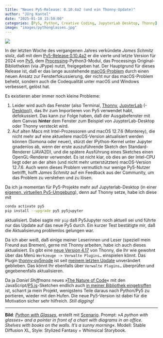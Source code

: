 ```yaml
---
title: "Neues Py5-Release: 0.10.4a2 (und ein Thonny-Update)"
author: "Jörg Kantel"
date: "2025-01-10 15:50:00"
categories: [Py5, Python, Creative Coding, JupyterLab Desktop, Thonny]
image: "images/pythonglasses.jpg"
---
```


[![](images/pythonglasses-b.jpg)](https://www.flickr.com/photos/schockwellenreiter/53828565515/)

In der letzten Woche des vergangenen Jahres verkündete *James Schmitz* stolz, daß mit dem [Py5-Release 0.10.4a2](https://ixora.io/blog/new-release-0104a2/) er die vierte und letzte Version für 2024 von [Py5](http://cognitiones.kantel-chaos-team.de/programmierung/creativecoding/processing/py5.html), dem [Processing](http://cognitiones.kantel-chaos-team.de/programmierung/creativecoding/processing/processing.html)-Python3-Modul, das Processings Original-Bibliotheken (via JPype) nutzt, freigegeben hat. Der Hauptgrund für dieses Release ist, daß er das lange ausstehende [macOS-Problem](https://py5coding.org/content/macos_users.html) durch einen neuen Ansatz zur Fensterfokussierung, der nicht nur das macOS-Problem behebt, sondern auch die Codequalität unter macOS und Windows verbessert, gelöst hat.

Es existieren aber immer noch kleine Probleme:

1. Leider wird auch das Fenster (also Terminal, [Thonny](http://cognitiones.kantel-chaos-team.de/programmierung/python/thonny.html), [JupyterLab](http://cognitiones.kantel-chaos-team.de/programmierung/python/jupyterlab.html) (-[Desktop](http://cognitiones.kantel-chaos-team.de/programmierung/python/jupyterlabdesktop.html))), das Ihr zum Importieren von Py5 verwendet habt, defokussiert. Das kann zur Folge haben, daß der Ausgabefenster mit dem Canvas **hinter** dem Fenster zum Beispiel von JuypterLab-Desktop oder Thonny versteckt wird.
2. Auf alten Macs mit Intel-Prozessoren und macOS 12.7.6 (Monterey), die nicht mehr auf eine aktuellere macOS-Version aktualisiert werden können (Somona oder neuer), stürzt der IPython-Kernel unter Jupyter gnadenlos ab, wenn der erste auszuführende Sketch den Standard-Renderer (JAVA2D), und die spätere Ausführung eines Sketches einen OpenGL-Renderer verwendet. Es ist nicht klar, ob dies an der Intel-CPU liegt oder an der alten (und nicht mehr unterstützten) macOS-Version 12.7.6. Auch wenn dieses Problem vermutlich nur wenige Py5-Nutzer betrifft, hofft *James Schmitz* auf ein Feedback aus der Community, um das Problem zu verstehen und zu lösen.

Da ich ja momentan für Py5-Projekte mehr auf Jupyterlab-Desktop (in einer [eigenen, virtuellen Py5-Umgebung](https://kantel.github.io/posts/2024062801_conda_env_python/)), denn auf Thonny setze, habe ich diese mit

~~~bash
conda activate py5
pip install --upgrade py5 py5jupyter
~~~

aktualisiert. Dabei sagte mir `pip` daß Py5Jupyter noch aktuell sei und führte nur das Update auf das neue Py5 durch. Ein kurzer Test bestätigte mir, daß die Aktualisierung problemlos gelungen war.

Da ich aber weiß, daß einige meiner Leserinnen und Leser (speziell mein Freund aus Bremen), gerne mit Thonny arbeiten, habe ich auch dieses aktualisiert. Es gibt eine [neue Version 4.17](https://github.com/thonny/thonny/releases/tag/v4.1.7) von Thonny, die Ihr wie gewohnt über das Menü `Werkzeuge -> Verwalte Plugins…` einspielen könnt. Das Plugin [thonny-py5mode](https://github.com/tabreturn/thonny-py5mode) ist seit [meinem letzten Update](https://kantel.github.io/posts/2024111401_py5_updates/) unverändert geblieben. Das könnt Ihr ebenfalls über `Verwalte Plugins…` überprüfen und gegebenenfalls aktualisieren.

Da ja *Daniel Shiffmans* neues »[The Nature of Code](https://natureofcode.com/)« mit den JavaScript/[P5.js](http://cognitiones.kantel-chaos-team.de/programmierung/creativecoding/processing/p5js.html)-Sketchen endlich auch [ in meiner Bibliothek eingetroffen](https://kantel.github.io/posts/2024121701_drei_p5js_buecher/) ist, scharrt ja mein Projekt, wenigstens Teile daraus nach Python/Py5 zu portieren, wieder mit den Hufen. Die neue Py5-Version ist dabei für die Motivation sicher sehr hilfreich. *Still digging!*

---

**Bild**: *[Python with Glasses](https://www.flickr.com/photos/schockwellenreiter/53828565515/)*, erstellt mit [Scenario](http://cognitiones.kantel-chaos-team.de/technikgeschichte/rechnerundnetze/scenario.html). Prompt: »*A python with glasses+ and a pointer in front of a chart with diagrams in an office. Shelves with books on the walls. It's a sunny morning*«. Modell: Stable Diffusion XL, Style: Stylized Fantasy + Whimsical Storybook.